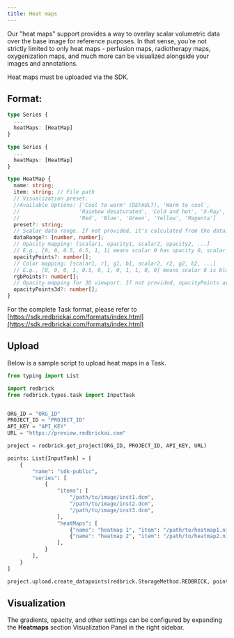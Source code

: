 ```yaml
---
title: Heat maps
---
```


Our "heat maps" support provides a way to overlay scalar volumetric data over the base image for reference purposes. In that sense, you're not strictly limited to only heat maps - perfusion maps, radiotherapy maps, oxygenization maps, and much more can be visualized alongside your images and annotations.

<Note>
Heat maps must be uploaded via the SDK.&#x20;
</Note>

## Format:

```typescript
type Series {
  ...
  heatMaps: [HeatMap]
}

type Series {
  ...
  heatMaps: [HeatMap]
}

type HeatMap {
  name: string;
  item: string; // File path
  // Visualization preset. 
  //Available Options: ['Cool to warm' (DEFAULT), 'Warm to cool', 
  //                   'Rainbow desaturated', 'Cold and hot', 'X-Ray', 
  //                   'Red', 'Blue', 'Green', 'Yellow', 'Magenta']
  preset?: string;
  // Scalar data range. If not provided, it's calculated from the data.
  dataRange?: [number, number];
  // Opacity mapping: [scalar1, opacity1, scalar2, opacity2, ...]
  // E.g., [0, 0, 0.5, 0.5, 1, 1] means scalar 0 has opacity 0, scalar 0.5 has opacity 0.5, scalar 1 has opacity 1.
  opacityPoints?: number[];
  // Color mapping: [scalar1, r1, g1, b1, scalar2, r2, g2, b2, ...]
  // E.g., [0, 0, 0, 1, 0.5, 0, 1, 0, 1, 1, 0, 0] means scalar 0 is blue, scalar 0.5 is green, scalar 1 is red.
  rgbPoints?: number[];
  // Opacity mapping for 3D viewport. If not provided, opacityPoints are used.
  opacityPoints3d?: number[];
}
```

For the complete Task format, please refer to [https://sdk.redbrickai.com/formats/index.html](https://sdk.redbrickai.com/formats/index.html)

## Upload

Below is a sample script to upload heat maps in a Task.

```python
from typing import List

import redbrick
from redbrick.types.task import InputTask


ORG_ID = "ORG_ID"
PROJECT_ID = "PROJECT_ID"
API_KEY = "API_KEY"
URL = "https://preview.redbrickai.com"

project = redbrick.get_project(ORG_ID, PROJECT_ID, API_KEY, URL)

points: List[InputTask] = [
    {
        "name": "sdk-public",
        "series": [
            {
                "items": [
                    "/path/to/image/inst1.dcm",
                    "/path/to/image/inst2.dcm",
                    "/path/to/image/inst3.dcm",
                ],
                "heatMaps": [
                    {"name": "heatmap 1", "item": "/path/to/heatmap1.nii.gz"},
                    {"name": "heatmap 2", "item": "/path/to/heatmap2.nii.gz"},
                ],
            }
        ],
    }
]

project.upload.create_datapoints(redbrick.StorageMethod.REDBRICK, points)
```

## Visualization

The gradients, opacity, and other settings can be configured by expanding the **Heatmaps** section Visualization Panel in the right sidebar.&#x20;

<figure><img src="../.gitbook/assets/image (11) (1).png" alt=""/><figcaption></figcaption></figure>

